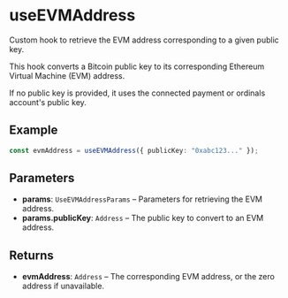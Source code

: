 # useEVMAddress

Custom hook to retrieve the EVM address corresponding to a given public key.

This hook converts a Bitcoin public key to its corresponding Ethereum Virtual Machine (EVM) address.

If no public key is provided, it uses the connected payment or ordinals account's public key.

## Example

```typescript
const evmAddress = useEVMAddress({ publicKey: "0xabc123..." });
```

## Parameters

- **params**: `UseEVMAddressParams` – Parameters for retrieving the EVM address.
- **params.publicKey**: `Address` – The public key to convert to an EVM address.

## Returns

- **evmAddress**: `Address` – The corresponding EVM address, or the zero address if unavailable.
